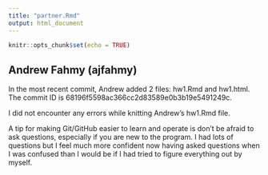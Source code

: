 ```yaml
---
title: "partner.Rmd"
output: html_document
---
```


```r
knitr::opts_chunk$set(echo = TRUE)
```

## Andrew Fahmy (ajfahmy)

In the most recent commit, Andrew added 2 files: hw1.Rmd and hw1.html.
The commit ID is 68196f5598ac366cc2d83589e0b3b19e5491249c.

I did not encounter any errors while knitting Andrew's hw1.Rmd file.

A tip for making Git/GitHub easier to learn and operate is don't be afraid to ask questions, especially if you are new to the program. I had lots of questions but I feel much more confident now having asked questions when I was confused than I would be if I had tried to figure everything out by myself.